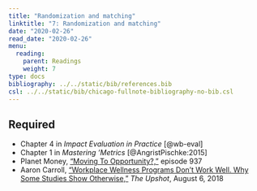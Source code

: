 ```yaml
---
title: "Randomization and matching"
linktitle: "7: Randomization and matching"
date: "2020-02-26"
read_date: "2020-02-26"
menu:
  reading:
    parent: Readings
    weight: 7
type: docs
bibliography: ../../static/bib/references.bib
csl: ../../static/bib/chicago-fullnote-bibliography-no-bib.csl
---
```


## Required

- <i class="fas fa-book"></i> Chapter 4 in *Impact Evaluation in Practice* [@wb-eval]
- <i class="fas fa-book"></i> Chapter 1 in *Mastering 'Metrics* [@AngristPischke:2015]
- <i class="fas fa-podcast"></i> Planet Money, ["Moving To Opportunity?,"](https://www.npr.org/2019/08/30/756028025/episode-937-moving-to-opportunity) episode 937
- <i class="fas fa-external-link-square-alt"></i> Aaron Carroll, ["Workplace Wellness Programs Don’t Work Well. Why Some Studies Show Otherwise,"](https://www.nytimes.com/2018/08/06/upshot/employer-wellness-programs-randomized-trials.html) *The Upshot*, August 6, 2018

